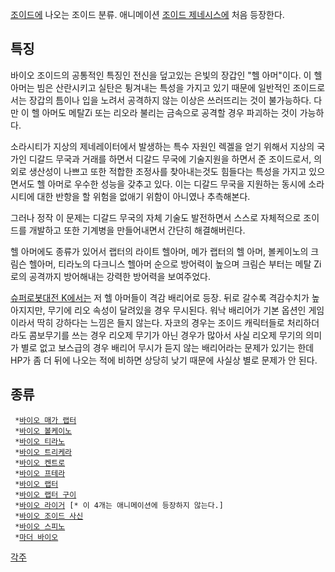 [[조이드]]에 나오는 조이드 분류. 애니메이션 [[조이드 제네시스]]에 처음 등장한다.

== 특징 ==
바이오 조이드의 공통적인 특징인 전신을 덮고있는 은빛의 장갑인 "헬 아머"이다. 이 헬아머는 빔은 산란시키고 실탄은 튕겨내는 특성을 가지고 있기 때문에 일반적인 조이드로서는 장갑의 틈이나 입을 노려서 공격하지 않는 이상은 쓰러뜨리는 것이 불가능하다. 다만 이 헬 아머도 메탈Zi 또는 리오라 불리는 금속으로 공격할 경우 파괴하는 것이 가능하다.

소라시티가 지상의 제네레이터에서 발생하는 특수 자원인 렉겔을 얻기 위해서 지상의 국가인 디갈드 무국과 거래를 하면서 디갈드 무국에 기술지원을 하면서 준 조이드로서, 의외로 생산성이 나쁘고 또한 적합한 조정사를 찾아내는것도 힘들다는 특성을 가지고 있으면서도 헬 아머로 우수한 성능을 갖추고 있다. 이는 디갈드 무국을 지원하는 동시에 소라시티에 대한 반항을 할 위험을 없애기 위함이 아니였나 추측해본다.

그러나 정작 이 문제는 디갈드 무국의 자체 기술도 발전하면서 스스로 자체적으로 조이드를 개발하고 또한 기계병을 만들어내면서 간단히 해결해버린다.

헬 아머에도 종류가 있어서 랩터의 라이트 헬아머, 메가 랩터의 헬 아머, 볼케이노의 크림슨 헬아머, 티라노의 다크니스 헬아머 순으로 방어력이 높으며 크림슨 부터는 메탈 Zi로의 공격까지 방어해내는 강력한 방어력을 보여주었다.

[[슈퍼로봇대전 K]]에서는 저 헬 아머들이 격감 배리어로 등장. 뒤로 갈수록 격감수치가 높아지지만, 무기에 리오 속성이 달려있을 경우 무시된다. 워낙 배리어가 기본 옵션인 게임이라서 딱히 강하다는 느낌은 들지 않는다. 자코의 경우는 조이드 캐릭터들로 처리하더라도 콤보무기를 쓰는 경우 리오제 무기가 아닌 경우가 많아서 사실 리오제 무기의 의미가 별로 없고 보스급의 경우 배리어 무시가 듣지 않는 배리어라는 문제가 있기는 한데 HP가 좀 더 뒤에 나오는 적에 비하면 상당히 낮기 때문에 사실상 별로 문제가 안 된다.

== 종류 ==
  *[[바이오 매가 랩터]]
  *[[바이오 볼케이노]]
  *[[바이오 티라노]]
  *[[바이오 트리케라]]
  *[[바이오 켄트로]]
  *[[바이오 프테라]]
  *[[바이오 랩터]]
  *[[바이오 랩터 구이]]
  *[[바이오 라이거]] [* 이 4개는 애니메이션에 등장하지 않는다.]
  *[[바이오 조이드 사신]]
  *[[바이오 스피노]]
  *[[마더 바이오]]

[[각주]]
